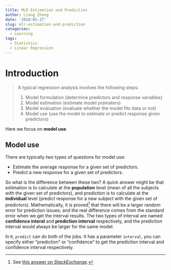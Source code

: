 ```yaml
---
title: MLR Estimation and Prediction
author: Liang Zhang
date: '2018-01-27'
slug: mlr-estimation-and-prediction
categories:
  - Learning
tags:
  - Statistics
  - Linear Regression
---
```


# Introduction

> A typical regression analysis involves the following steps:
>
1. Model formulation (determine predictors and response variables)
1. Model estimation (estimate model pramaters)
1. Model evaluation (evaluate whether the model fits data or not)
1. Model use (use the model to estimate or predict response given predictors)

Here we focus on **model use**.

## Model use

There are typically two types of questions for model use:

* Estimate the average response for a given set of predictors.
* Predict a new response for a given set of predictors.

So what is the difference between these two? A quick answer might be that estimation is to calculate at the **population** level (mean of all the subjects with the given set of predictors), and prediction is to calculate at the **individual** level (predict response for a new subject with the given set of predictors). Mathematically, it is proved[^1] that there will be a larger random error for prediction issues; and the real difference comes from the standard error when we get the interval results. The two types of interval are named **confidence interal** and **prediction interval** respectively, and the prediction interval would always be larger for the same model.

In `R`, `predict` can do both of the jobs. It has a parameter `interval`, you can specify either "prediction" or "confidence" to get the prediction interval and confidence interval respectively.

[^1]: See [this answer on *StackExchange*](https://stats.stackexchange.com/a/16498/107692).
